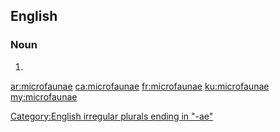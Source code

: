 ==English==

===Noun===
{{head|en|plural}}

# {{en-irregular plural of|microfauna}}

[[Category:English irregular plurals ending in "-ae"]]

[[ar:microfaunae]]
[[ca:microfaunae]]
[[fr:microfaunae]]
[[ku:microfaunae]]
[[my:microfaunae]]